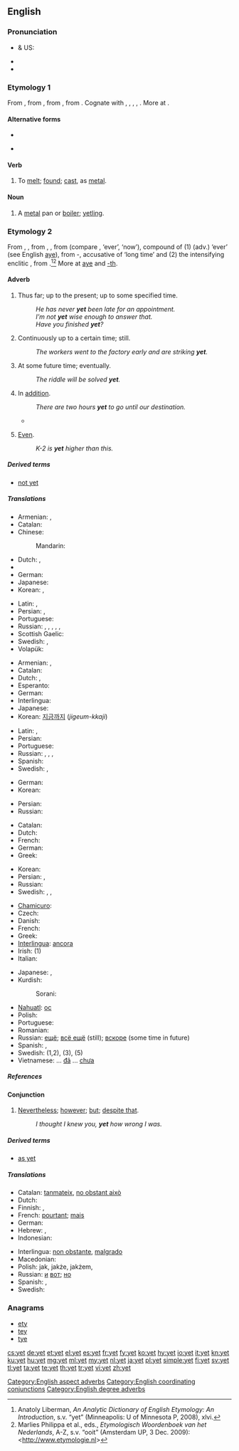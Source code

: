 ==English==
{{wikipedia}}

===Pronunciation===
* {{a|RP}} & US: {{IPA|/jɛt/}}
* {{audio|en-us-yet.ogg|Audio (US)}}
* {{rhymes|ɛt}}

===Etymology 1===
From {{etyl|enm}} {{term|yeten|lang=enm}}, from {{etyl|ang}} {{term|geotan|ġēotan|to flow, pour|lang=ang}}, from {{proto|Germanic|geutanan|to flow, pour|lang=en}}, from {{proto|Indo-European|ǵʰew-||ǵʰōw-|to pour|lang=en}}. Cognate with {{etyl|sco|-}} {{term|yat||to yet|lang=sco}}, {{etyl|fy|-}} {{term|jitte||to scatter, shed, pour|lang=fy}}, {{etyl|nl|-}} {{term|gieten||to pour, cast, mould|lang=nl}}, {{term|giessen||to pour, cast, mould|lang=de}}, {{etyl|sv|-}} {{term|gjuta||to pour, cast|lang=sv}}. More at {{l|en|yote}}.

====Alternative forms====
* {{l|en|yit}}
* {{l|en|yete}} {{qualifier|obsolete}}

====Verb====
{{en-verb|yett|ing}}

# {{dialectal}} To [[melt]]; [[found]]; [[cast]], as [[metal]].

====Noun====
{{en-noun}}

# {{dialectal}} A [[metal]] pan or [[boiler]]; [[yetling]].

===Etymology 2===
From {{etyl|enm}} {{term|yet|lang=enm}}, {{term|yit|lang=enm}}, from {{etyl|ang}} {{term|giet|ġīet|lang=ang}}, {{term|gyta|gȳta|lang=ang}}, from {{proto|Germanic|iúta|lang=en}} (compare {{etyl|fy|-}} {{term|jit|lang=fy}}, {{etyl|nl|-}} {{term|ooit|lang=nl}} ‘ever’, {{etyl|de|-}} {{term|jetzt|lang=de}} ‘now’), compound of (1) {{proto|Germanic|title=|ī́ui|lang=en}} (adv.) ‘ever’ (see English [[aye]]), from {{proto|Indo-European|h₂i̯éu}}-, accusative of {{proto|Indo-European|title=|h₂éi̯us}} ‘long time’ and (2) the intensifying enclitic {{proto|Germanic|title=|-ta|lang=en}}, from {{proto|Indo-European|do}}.<ref>Anatoly Liberman, ''An Analytic Dictionary of English Etymology: An Introduction'', s.v. “yet” (Minneapolis: U of Minnesota P, 2008), xlvi.</ref><ref>Marlies Philippa et al., eds., ''Etymologisch Woordenboek van het Nederlands'', A-Z, s.v. “ooit” (Amsterdam UP, 3 Dec. 2009): <http://www.etymologie.nl></ref> More at [[aye]] and [[-th#Etymology 2|-th]].

====Adverb====
{{en-adv|-}}

# {{context|usually with negative}} Thus far; up to the present; up to some specified time.
#: ''He has never '''yet''' been late for an appointment. ''
#: ''I’m not '''yet''' wise enough to answer that. ''
#: ''Have you finished '''yet'''?''
# Continuously up to a certain time; still.
#: ''The workers went to the factory early and are striking '''yet'''. ''
# At some future time; eventually.
#: ''The riddle will be solved '''yet'''. ''
# In [[addition]].
#: ''There are two hours '''yet''' to go until our destination. ''
#* {{quote-news
|year=2011
|date=September 18
|author=Ben Dirs
|title=Rugby World Cup 2011: England 41-10 Georgia
|work=BBC Sport
|url=http://news.bbc.co.uk/sport2/hi/rugby_union/14959055.stm
|page=
|passage=After '''yet''' another missed penalty by Kvirikashvili from bang in front of the posts, England scored again, centre Tuilagi flying into the line and touching down under the bar.}}
# {{context|degree}} [[even|Even]].
#: ''K-2 is '''yet''' higher than this.''

=====Derived terms=====
* [[not yet]]

=====Translations=====
{{trans-top|Thus far}}
* Armenian: {{t|hy|դեռ|tr=deṙ}},  {{t-|hy|դեռևս|tr=deṙevs}}
* Catalan: {{t|ca|encara}}
* Chinese:
*: Mandarin: {{t|zh|還|sc=Hani}}
* Dutch: {{t|nl|nog}}, {{t|nl|al}}
* {{trreq|Georgian}}
* German: {{t+|de|noch}}
* Japanese: {{t-|ja|まだ|tr=mada}}
* Korean: {{t+|ko|아직|tr=ajik|sc=Hang}}, {{t+|ko|이미|tr=imi|sc=Hang}}
{{trans-mid}}
* Latin: {{t|la|hactenus}}, {{t|la|adhuc}}
* Persian: {{t|fa|تا اين اندازه|tr=tā in andāza(e)}},  {{t|fa|اينقدر|tr=inqadr}}
* Portuguese: {{t|pt|ainda}}
* Russian: {{t|ru|до сих пор|sc=Cyrl|tr=do six por}}, {{t|ru|всё ещё|sc=Cyrl|tr=vsjo ješčó}}, {{t|ru|пока ещё|sc=Cyrl|tr=poká ješčó}}, {{t|ru|пока что|sc=Cyrl|tr=poká što}}, {{t|ru|ещё|sc=Cyrl|tr=ješčó}}, {{t|ru|пока|sc=Cyrl|tr=poká}}
* Scottish Gaelic: {{t-|gd|fhathast|xs=Scottish Gaelic}}
* Swedish: {{t+|sv|ännu}},  {{t+|sv|än}}
* Volapük: {{t|vo|nog}}
{{trans-bottom}}

{{trans-top|Continuously up to this point in time}}
* Armenian: {{t|hy|դեռ|tr=deṙ}},  {{t-|hy|դեռևս|tr=deṙevs}}
* Catalan: {{t|ca|encara}}
* Dutch: {{t|nl|nog}}, {{t|nl|nog steeds}}
* Esperanto: {{t|eo|ankoraŭ}}
* German: {{t+|de|bisher}}
* Interlingua: {{t|ia|totevia}}
* Japanese: {{t-|ja|まだ|tr=mada}}
* Korean: [[지금]][[까지]] (''jigeum-kkaji'')
{{trans-mid}}
* Latin: {{t|la|hactenus}}, {{t|la|adhuc}}
* Persian: {{t-|fa|هنوز|tr=hanooz}}
* Portuguese: {{t|pt|ainda}}
* Russian: {{t|ru|до сих пор|sc=Cyrl|tr=do six por}}, {{t|ru|все ещё|sc=Cyrl|tr=vsjo ješčó}}, {{t|ru|пока ещё|sc=Cyrl|tr=poká ješčó}}, {{t|ru|ещё|sc=Cyrl|tr=ješčó}}
* Spanish: {{t|es|todavía}}
* Swedish: {{t+|sv|än}},  {{t+|sv|fortfarande}}
{{trans-bottom}}

{{trans-top|At some future time}}
* German: {{t+|de|noch}}
* Korean: {{t|ko|이윽고|tr=ieukgo|sc=Hang}}
{{trans-mid}}
* Persian: {{t|fa|سرانجام|tr=saranjām}}
* Russian: {{t|ru|ещё|sc=Cyrl|tr=ješčó}}
{{trans-bottom}}

{{trans-top|In addition}}
* Catalan: {{t|ca|encara}}
* Dutch: {{t|nl|nog}}
* French: {{t|fr|encore}}
* German: {{t+|de|noch}}
* Greek: {{t|el|πλην|tr=plin|sc=Grek}}
{{trans-mid}}
* Korean: {{t+|ko|더|tr=deo|sc=Hang}}
* Persian: {{t|fa|نيز|tr=niz}},  {{t|fa|همچنین|tr=hamĉenin}}
* Russian: {{t|ru|ещё|sc=Cyrl|tr=ješčó}}
* Swedish: {{t+|sv|ytterligare}}, {{t+|sv|till}},  {{qualifier|another point in a list}} {{t+|sv|ännu}}
{{trans-bottom}}

{{trans-see|even}}

{{checktrans-top}}
* [[Chamicuro]]: {{tø|ccc|meye kala}}
* Czech: {{t+|cs|ještě}}
* Danish: {{t|da|endnu}}
* French: {{t+|fr|encore}}
* Greek: {{t+|el|ήδη||tr=ídhi}}
* [[Interlingua]]: [[ancora]]
* Irish: {{t-|ga|fós|xs=Irish}} (1)
* Italian: {{t+|it|ancora}}
{{trans-mid}}
* Japanese: {{t|ja|これまでで|tr=kore made de}},  {{t-|ja|まだ|tr=mada}}
* Kurdish:
*: Sorani: {{ku-Arab|[[هێشتا]]}}
* [[Nahuatl]]: [[oc]]
* Polish: {{t+|pl|jeszcze}}
* Portuguese: {{t+|pt|ainda}}
* Romanian: {{t-|ro|încă}}
* Russian: [[ещё]]; [[всё ещё]] (still); [[вскоре]] (some time in future)
* Spanish: {{t+|es|aún}}, {{t+|es|todavía}}
* Swedish: {{t|sv|ännu}} (1,2), {{t|sv|fortfarande}} (3), {{t|sv|ytterligare}} (5)
* Vietnamese: ... [[đã]] ... [[chưa]]
{{trans-bottom}}

=====References=====
<references/>

====Conjunction====
{{en-con}}

# [[nevertheless|Nevertheless]]; [[however]]; [[but]]; [[despite that]].
#: ''I thought I knew you, '''yet''' how wrong I was.''

=====Derived terms=====
* [[as yet]]

=====Translations=====
{{trans-top|Nevertheless; however}}
* Catalan: [[tanmateix]], [[no obstant això]]
* Dutch: {{t-|nl|maar toch}}
* Finnish: {{t+|fi|silti}}, {{t+|fi|kuitenkin}}
* French: [[pourtant]]; [[mais]]
* German: {{t+|de|doch}}
* Hebrew: {{t+|he|עוד|tr=od}}, {{t|he|אך|tr='akh|sc=Hebr}}
* Indonesian: {{t-|id|namun|xs=Indonesian}}
{{trans-mid}}
* Interlingua: [[non obstante]], [[malgrado]]
* Macedonian: {{t|mk|сепак|tr=sépak}}
* Polish: jak, jakże, jakżem,  {{t+|pl|jednak}}
* Russian: [[и]] [[вот]]; [[но]]
* Spanish: {{t-|es|sin embargo}}, {{t-|es|no obstante}}
* Swedish: {{t+|sv|men}}
{{trans-bottom}}

===Anagrams===
* [[ety#English|ety]]
* [[tey#English|tey]]
* [[tye#English|tye]]

[[Category:English aspect adverbs]]
[[Category:English coordinating conjunctions]]
[[Category:English degree adverbs]]

[[cs:yet]]
[[de:yet]]
[[et:yet]]
[[el:yet]]
[[es:yet]]
[[fr:yet]]
[[fy:yet]]
[[ko:yet]]
[[hy:yet]]
[[io:yet]]
[[it:yet]]
[[kn:yet]]
[[ku:yet]]
[[hu:yet]]
[[mg:yet]]
[[ml:yet]]
[[my:yet]]
[[nl:yet]]
[[ja:yet]]
[[pl:yet]]
[[simple:yet]]
[[fi:yet]]
[[sv:yet]]
[[tl:yet]]
[[ta:yet]]
[[te:yet]]
[[th:yet]]
[[tr:yet]]
[[vi:yet]]
[[zh:yet]]